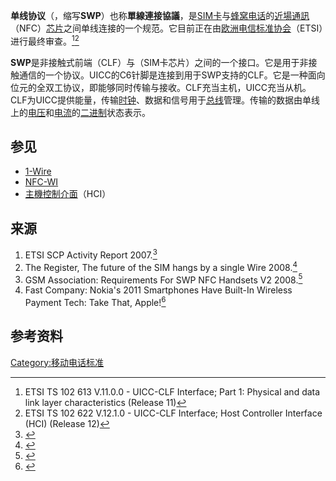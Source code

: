 {{NoteTA
|G1=Communication
|G2=IT
}}
'''单线协议'''（{{lang-en|'''Single Wire Protocol'''}}，缩写'''SWP'''）也称'''單線連接協議'''，是[[SIM卡|SIM卡]]与[[蜂窝电话|蜂窝电话]]的[[近場通訊|近場通訊]]（NFC）[[芯片|芯片]]之间单线连接的一个规范。它目前正在由[[欧洲电信标准协会|欧洲电信标准协会]]（ETSI）进行最终审查。<ref>ETSI TS 102 613 V.11.0.0 - UICC-CLF Interface; Part 1: Physical and data link layer characteristics (Release 11)</ref><ref>ETSI TS 102 622 V.12.1.0 - UICC-CLF Interface; Host Controller Interface (HCI) (Release 12)</ref>

'''SWP'''是非接触式前端（CLF）与{{tsl|en|UICC}}（SIM卡芯片）之间的一个接口。它是用于非接触通信的一个协议。UICC的C6针脚是连接到用于SWP支持的CLF。它是一种面向位元的全双工协议，即能够同时传输与接收。CLF充当主机，UICC充当从机。CLF为UICC提供能量，传输[[时钟频率|时钟]]、数据和信号用于[[总线|总线]]管理。传输的数据由单线上的[[电压|电压]]和[[电流|电流]]的[[二进制|二进制]]状态表示。

== 参见 ==
* [[1-Wire|1-Wire]]
* [[NFC-WI|NFC-WI]]
* [[主機控制介面|主機控制介面]]（HCI）

== 来源 ==
# ETSI SCP Activity Report 2007.<ref>{{Cite web |url=http://portal.etsi.org/scp/activityreport2007.asp |title=存档副本 |access-date=2017-02-10 |archive-date=2020-09-23 |archive-url=https://web.archive.org/web/20200923195654/https://portal.etsi.org/scp/activityreport2007.asp |dead-url=no }}</ref>
# The Register, The future of the SIM hangs by a single Wire 2008.<ref>{{Cite web |url=http://www.theregister.co.uk/2008/02/14/swp_sim_nfc/ |title=存档副本 |access-date=2017-02-10 |archive-date=2017-08-10 |archive-url=https://web.archive.org/web/20170810134429/https://www.theregister.co.uk/2008/02/14/swp_sim_nfc/ |dead-url=no }}</ref>
# GSM Association: Requirements For SWP NFC Handsets V2 2008.<ref>{{Cite web |url=http://www.gsmworld.com/documents/reqs_swp_nfc_handsets_v2.pdf |title=存档副本 |accessdate=2017-02-10 |archive-date=2009-11-22 |archive-url=https://web.archive.org/web/20091122234121/http://www.gsmworld.com/documents/reqs_swp_nfc_handsets_v2.pdf |dead-url=yes }}</ref>
# Fast Company: Nokia's 2011 Smartphones Have Built-In Wireless Payment Tech: Take That, Apple!<ref>{{Cite web |url=http://www.fastcompany.com/1661488/nokias-2011-smartphones-have-built-wireless-payment-tech-take-apple |title=存档副本 |access-date=2017-02-10 |archive-date=2020-09-28 |archive-url=https://web.archive.org/web/20200928004041/https://www.fastcompany.com/1661488/nokias-2011-smartphones-have-built-wireless-payment-tech-take-apple |dead-url=no }}</ref>

== 参考资料 ==
{{Reflist}}

{{電信小作品}}
[[Category:移动电话标准|Category:移动电话标准]]
